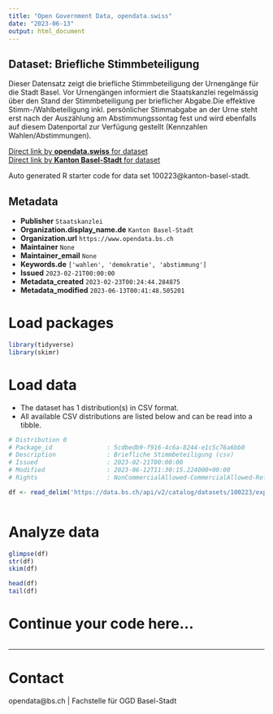 ```yaml
---
title: "Open Government Data, opendata.swiss"
date: "2023-06-13"
output: html_document
---
```


## Dataset: Briefliche Stimmbeteiligung

Dieser Datensatz zeigt die briefliche Stimmbeteiligung der Urnengänge für die Stadt Basel. Vor Urnengängen informiert die Staatskanzlei regelmässig über den Stand der Stimmbeteiligung per brieflicher Abgabe.Die effektive Stimm-/Wahlbeteiligung inkl. persönlicher Stimmabgabe an der Urne steht erst nach der Auszählung am Abstimmungssontag fest und wird ebenfalls auf diesem Datenportal zur Verfügung gestellt (Kennzahlen Wahlen/Abstimmungen). 

[Direct link by **opendata.swiss** for dataset](https://opendata.swiss/de/dataset/briefliche-stimmbeteiligung)<br>
[Direct link by **Kanton Basel-Stadt** for dataset](https://data.bs.ch/explore/dataset/100223/)

Auto generated R starter code for data set 100223@kanton-basel-stadt.

## Metadata

- **Publisher** `Staatskanzlei`
- **Organization.display_name.de** `Kanton Basel-Stadt`
- **Organization.url** `https://www.opendata.bs.ch`
- **Maintainer** `None`
- **Maintainer_email** `None`
- **Keywords.de** `['wahlen', 'demokratie', 'abstimmung']`
- **Issued** `2023-02-21T00:00:00`
- **Metadata_created** `2023-02-23T00:24:44.284875`
- **Metadata_modified** `2023-06-13T00:41:48.505201`


# Load packages

```r

library(tidyverse)
library(skimr)

```

# Load data

-   The dataset has 1 distribution(s) in CSV format.
-   All available CSV distributions are listed below and can be read into a tibble.

```r

# Distribution 0
# Package_id               : 5cdbedb9-f916-4c6a-8244-e1c5c76a6bb0
# Description              : Briefliche Stimmbeteiligung (csv)
# Issued                   : 2023-02-21T00:00:00
# Modified                 : 2023-06-12T11:30:15.224000+00:00
# Rights                   : NonCommercialAllowed-CommercialAllowed-ReferenceNotRequired

df <- read_delim('https://data.bs.ch/api/v2/catalog/datasets/100223/exports/csv')



```

# Analyze data

```r

glimpse(df)
str(df)
skim(df)

head(df)
tail(df)

```

# Continue your code here...

```r

```

------------------------------------------------------------------------

# Contact

opendata@bs.ch | Fachstelle für OGD Basel-Stadt
